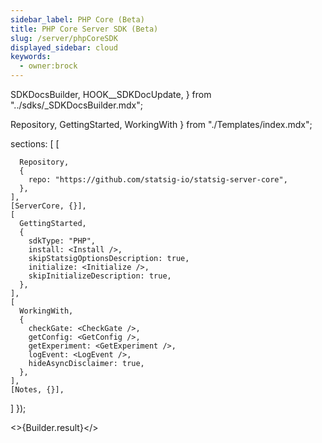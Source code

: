 ```yaml
---
sidebar_label: PHP Core (Beta)
title: PHP Core Server SDK (Beta)
slug: /server/phpCoreSDK
displayed_sidebar: cloud
keywords:
  - owner:brock
---
```


  SDKDocsBuilder,
  HOOK__SDKDocUpdate,
} from "../sdks/_SDKDocsBuilder.mdx";





  Repository,
  GettingStarted,
  WorkingWith
} from "./Templates/index.mdx";



  sections: [
    [

      Repository,
      {
        repo: "https://github.com/statsig-io/statsig-server-core",
      },
    ],
    [ServerCore, {}],
    [
      GettingStarted,
      {
        sdkType: "PHP",
        install: <Install />,
        skipStatsigOptionsDescription: true,
        initialize: <Initialize />,
        skipInitializeDescription: true,
      },
    ],
    [
      WorkingWith,
      {
        checkGate: <CheckGate />,
        getConfig: <GetConfig />,
        getExperiment: <GetExperiment />,
        logEvent: <LogEvent />,
        hideAsyncDisclaimer: true,
      },
    ],
    [Notes, {}],
  ]
});


<>{Builder.result}</>

